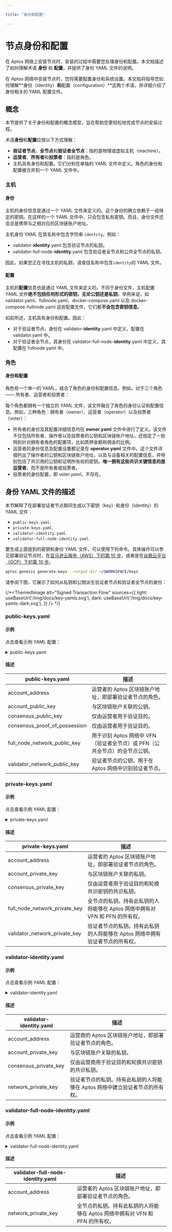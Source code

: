 ```yaml
---

title: "身份和配置"

---
```


# 节点身份和配置

在 Aptos 网络上安装节点时，安装的过程中需要您处理身份和配置。本文档描述了如何理解术语 **身份** 和 **配置**，并提供了身份 YAML 文件的说明。

在 Aptos 网络中安装节点时，您将需要配置身份和系统设置。本文档将指导您如何理解**身份（identity）**和**配置（configuration）**这两个术语，并详细介绍了身份相关的 YAML 配置文件。

## 概念

本节提供了关于身份和配置的概念模型，旨在帮助您更轻松地完成节点的安装过程。

术语**身份**和**配置**应按以下方式理解：

- **验证者节点**、**全节点**和**验证者全节点**：指的是物理或虚拟主机（machine）。
- **运营者**、**所有者**和**投票者**：指的是角色。
- 主机具有身份和配置。它们分别在单独的 YAML 文件中定义。角色的身份和配置被合并到一个 YAML 文件中。

### 主机

#### 身份

主机的身份信息是通过一个 YAML 文件来定义的。这个身份的确立依赖于一组特定的密钥。在这样的一个 YAML 文件中，只会包含私有密钥。而且，身份文件还会总是携带与之相对应的区块链账户地址。

主机身份 YAML 在其名称中包含字符串 `identity`。例如：

- validator-**identity**.yaml 包含验证节点的私钥。
- validator-full-node-**identity**.yaml 包含验证者全节点和公共全节点的私钥。

因此，如果您正在寻找主机的私钥，请查找名称中包含`identity`的 YAML 文件。

#### 配置

主机的**配置**信息也是通过 YAML 文件来定义的。不同于身份文件，主机配置 YAML 文件**绝不包括任何形式的密钥，无论公钥还是私钥**。举例来说，如 validator.yaml、fullnode.yaml、docker-compose.yaml 以及 docker-compose-fullnode.yaml 这些配置文件，它们都**不会包含密钥信息**。

如前所述，主机具有身份和配置。因此：

- 对于验证者节点，身份在 validator-**identity**.yaml 中定义，配置在 validator.yaml 中。
- 对于验证者全节点，其身份在 validator-full-node-**identity**.yaml 中定义，其配置在 fullnode.yaml 中。

### 角色

#### 身份和配置

角色有一个单一的 YAML，结合了角色的身份和配置信息。例如，对于三个角色 —— 所有者、运营者和投票者：

每个角色都拥有一个独立的 YAML 文件，该文件融合了角色的身份认证和配置信息。例如，三种角色：拥有者（owner）、运营者（operator）以及投票者（voter）：

- 所有者的身份及其配置详细信息均在 **owner.yaml** 文件中进行了定义。该文件不仅包括所有者、操作者以及投票者的公钥和区块链账户地址，还规定了一些特别针对拥有者角色的配置项，比如质押金额和佣金的比例。
- 运营者的身份信息及配置设置都记录在 **operator.yaml** 文件中。这个文件详细列出了操作者的公钥和区块链账户地址，以及与设备相关的配置信息，并特别包括了共识用的公钥和证明所有权的密钥。**唯一拥有这些共识关键信息的是运营者**，而不是所有者或投票者。
- 投票者的身份配置，即 _voter.yaml_，不存在。

## 身份 YAML 文件的描述

本节解释了在部署验证者节点期间生成以下密钥（key）和身份（identity）的 YAML 文件：

- `public-keys.yaml`.
- `private-keys.yaml`.
- `validator-identity.yaml`.
- `validator-full-node-identity.yaml`.

要生成上面提到的密钥和身份 YAML 文件，可以使用下列命令。具体操作可以参见部署验证节点时，在[亚马逊云服务（AWS）下的第 10 步](validator-node/deploy-nodes/using-aws.mdx)，或者是在[谷歌云平台（GCP）下的第 10 步](full-node/deployments/using-gcp.mdx)。

```bash filename="Terminal"
aptos genesis generate-keys --output-dir ~/$WORKSPACE/keys
```

请参阅下图，它展示了如何从私钥和公钥派生验证者节点和验证者全节点的身份：

{/*<ThemedImage
alt="Signed Transaction Flow"
sources={{
    light: useBaseUrl('/img/docs/key-yamls.svg'),
    dark: useBaseUrl('/img/docs/key-yamls-dark.svg'),
  }}
/> */}

### public-keys.yaml

#### 示例

点击查看示例 YAML 配置：

<details>
<summary>public-keys.yaml</summary>

```yaml
---
account_address: a5a643aa695fc5f34927386c8d767cddcc0607933f40c89a7ad78de7804965b8
account_public_key: "0x9ccfc50f334064e1b24455029a5bc1646a2c4dd2b1433de1364470692ba6b99b"
consensus_public_key: "0xa7e8334381d9f80d33d70da543aea22c87fe9862ab7df5cbef9ee11b5285b89c56e0e7a3a78c1561833b2d6fa4d9d4bf"
consensus_proof_of_possession: "0xa51dfd1734e581df99c4c637324ee38c3e48e51c61c1e1dd03bd5a84cf1cd5b2fa00e976b9a9ea0e0908f0d53085318c03f24de3ebf86b07ff883effe0142e0d3f24c7c1e36dd198ea4d8eb6f5c5a2f3a188de22720bd1914a9effa6f595de38"
full_node_network_public_key: "0xa6845691a00d6cfdaa9823c4d12b2b5e13d2ecfdc3049d0f2838c805bfd01633"
validator_network_public_key: "0x71f2642aeaa6cbfacf75663cf14d2f6e9e1bd890f9bc1c96900fd225cce01836"
```

</details>

#### 描述

| public-keys.yaml              | 描述                                                                        |
| ----------------------------- | --------------------------------------------------------------------------- |
| account_address               | 运营者的 Aptos 区块链账户地址，即部署验证者节点的角色。                     |
| account_public_key            | 与区块链账户关联的公钥。                                                    |
| consensus_public_key          | 仅由运营者用于验证目的。                                                    |
| consensus_proof_of_possession | 仅由运营者用于验证目的。                                                    |
| full_node_network_public_key  | 用于识别 Aptos 网络中 VFN（验证者全节点）或 PFN（公共全节点）的全节点公钥。 |
| validator_network_public_key  | 验证者节点的公钥，用于在 Aptos 网络中识别验证者节点。                       |

### private-keys.yaml

#### 示例

点击查看示例 YAML 配置：

<details>
<summary>private-keys.yaml</summary>

```yaml
---
account_address: a5a643aa695fc5f34927386c8d767cddcc0607933f40c89a7ad78de7804965b8
account_private_key: "0x80478d60a52f54a88e7095abf48b1f4294a335b30f1066cd73768b9b789e833f"
consensus_private_key: "0x4aedda33ef3fd71243eb2a926307d8826c95b9939f88e753d62d9bc577e99916"
full_node_network_private_key: "0x689c11c6e5405219b5eae1312086c801e3a044946afc74429e5157b46fb65b61"
validator_network_private_key: "0xa03ec46b24f2f1066d7980dc13b4baf722ba60c367e498e47a657ba0815adb58"
```

</details>

#### 描述

| private-keys.yaml             | 描述                                                                          |
| ----------------------------- | ----------------------------------------------------------------------------- |
| account_address               | 运营者的 Aptos 区块链账户地址，即部署验证者节点的角色。                       |
| account_private_key           | 与区块链账户关联的私钥。                                                      |
| consensus_private_key         | 仅由运营者用于验证目的和轮换共识密钥的共识私钥。                              |
| full_node_network_private_key | 全节点的私钥。持有此私钥的人将能够在 Aptos 网络中拥有对 VFN 和 PFN 的所有权。 |
| validator_network_private_key | 验证者节点的私钥。持有此私钥的人将能够在 Aptos 网络中拥有验证者节点的所有权。 |

### validator-identity.yaml

#### 示例

点击查看示例 YAML 配置：

<details>
<summary>validator-identity.yaml</summary>

```yaml
---
account_address: a5a643aa695fc5f34927386c8d767cddcc0607933f40c89a7ad78de7804965b8
account_private_key: "0x80478d60a52f54a88e7095abf48b1f4294a335b30f1066cd73768b9b789e833f"
consensus_private_key: "0x4aedda33ef3fd71243eb2a926307d8826c95b9939f88e753d62d9bc577e99916"
network_private_key: "0xa03ec46b24f2f1066d7980dc13b4baf722ba60c367e498e47a657ba0815adb58"
```

</details>

#### 描述

| validator-identity.yaml | 描述                                                                          |
| ----------------------- | ----------------------------------------------------------------------------- |
| account_address         | 运营商的 Aptos 区块链账户地址，即部署验证者节点的角色。                       |
| account_private_key     | 与区块链账户关联的私钥。                                                      |
| consensus_private_key   | 仅由运营商用于验证目的和轮换共识密钥的共识私钥。                              |
| network_private_key     | 验证者节点的私钥。持有此私钥的人将能够在 Aptos 网络中建立验证者节点的所有权。 |

### validator-full-node-identity.yaml

#### 示例

点击查看示例 YAML 配置：

<details>
<summary>validator-full-node-identity.yaml</summary>

```yaml
---
account_address: a5a643aa695fc5f34927386c8d767cddcc0607933f40c89a7ad78de7804965b8
network_private_key: "0x689c11c6e5405219b5eae1312086c801e3a044946afc74429e5157b46fb65b61"
```

</details>

#### 描述

| validator-full-node-identity.yaml | 描述                                                                          |
| --------------------------------- | ----------------------------------------------------------------------------- |
| account_address                   | 运营者的 Aptos 区块链账户地址，即部署验证者节点的角色。                       |
| network_private_key               | 全节点的私钥。持有此私钥的人将能够在 Aptos 网络中拥有对 VFN 和 PFN 的所有权。 |
